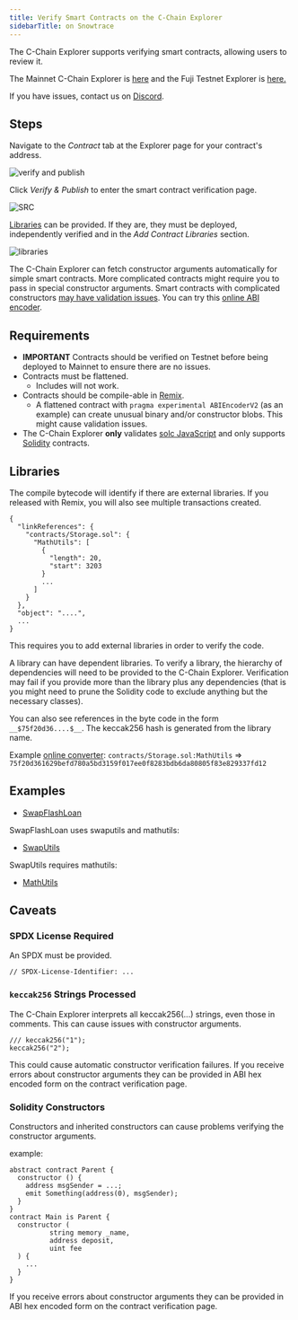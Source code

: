 ```yaml
---
title: Verify Smart Contracts on the C-Chain Explorer 
sidebarTitle: on Snowtrace
---
```

The C-Chain Explorer supports verifying smart contracts, allowing users to review it.

The Mainnet C-Chain Explorer is [here](https://snowtrace.io/) and the Fuji Testnet Explorer is [here.](https://testnet.snowtrace.io/)

If you have issues, contact us on [Discord](https://chat.avalabs.org/).

Steps[​](#steps "Direct link to heading")
-----------------------------------------

Navigate to the _Contract_ tab at the Explorer page for your contract's address.

![verify and publish](/images/snowtrace1.png)

Click _Verify & Publish_ to enter the smart contract verification page.

![SRC](/images/snowtrace2.png)

[Libraries](https://docs.soliditylang.org/en/v0.8.4/contracts.html?highlight=libraries#libraries) can be provided. If they are, they must be deployed, independently verified and in the _Add Contract Libraries_ section.

![libraries](/images/snowtrace3.png)

The C-Chain Explorer can fetch constructor arguments automatically for simple smart contracts. More complicated contracts might require you to pass in special constructor arguments. Smart contracts with complicated constructors [may have validation issues](/build/dapps/smart-contract-dev/verify-contract/snowtrace#caveats). You can try this [online ABI encoder](https://abi.hashex.org/).

Requirements[​](#requirements "Direct link to heading")
-------------------------------------------------------

- **IMPORTANT** Contracts should be verified on Testnet before being deployed to Mainnet to ensure there are no issues.
- Contracts must be flattened.
    - Includes will not work.
- Contracts should be compile-able in [Remix](https://remix.ethereum.org/).
    - A flattened contract with `pragma experimental ABIEncoderV2` (as an example) can create unusual binary and/or constructor blobs. This might cause validation issues.
- The C-Chain Explorer **only** validates [solc JavaScript](https://github.com/ethereum/solc-bin) and only supports [Solidity](https://docs.soliditylang.org/) contracts.

Libraries[​](#libraries "Direct link to heading")
-------------------------------------------------

The compile bytecode will identify if there are external libraries. If you released with Remix, you will also see multiple transactions created.

```
{
  "linkReferences": {
    "contracts/Storage.sol": {
      "MathUtils": [
        {
          "length": 20,
          "start": 3203
        }
        ...
      ]
    }
  },
  "object": "....",
  ...
}
```

This requires you to add external libraries in order to verify the code.

A library can have dependent libraries. To verify a library, the hierarchy of dependencies will need to be provided to the C-Chain Explorer. Verification may fail if you provide more than the library plus any dependencies (that is you might need to prune the Solidity code to exclude anything but the necessary classes).

You can also see references in the byte code in the form `__$75f20d36....$__`. The keccak256 hash is generated from the library name.

Example [online converter](https://emn178.github.io/online-tools/keccak_256.html): `contracts/Storage.sol:MathUtils` => `75f20d361629befd780a5bd3159f017ee0f8283bdb6da80805f83e829337fd12`

Examples[​](#examples "Direct link to heading")
-----------------------------------------------

- [SwapFlashLoan](https://testnet.snowtrace.io/address/0x12DF75Fed4DEd309477C94cE491c67460727C0E8/contracts)

SwapFlashLoan uses swaputils and mathutils:

- [SwapUtils](https://testnet.snowtrace.io/address/0x6703e4660E104Af1cD70095e2FeC337dcE034dc1/contracts)

SwapUtils requires mathutils:

- [MathUtils](https://testnet.snowtrace.io/address/0xbA21C84E4e593CB1c6Fe6FCba340fa7795476966/contracts)

Caveats[​](#caveats "Direct link to heading")
---------------------------------------------

### SPDX License Required[​](#spdx-license-required "Direct link to heading")

An SPDX must be provided.

```
// SPDX-License-Identifier: ...
```

### `keccak256` Strings Processed[​](#keccak256-strings-processed "Direct link to heading")

The C-Chain Explorer interprets all keccak256(...) strings, even those in comments. This can cause issues with constructor arguments.

```
/// keccak256("1");
keccak256("2");
```

This could cause automatic constructor verification failures. If you receive errors about constructor arguments they can be provided in ABI hex encoded form on the contract verification page.

### Solidity Constructors[​](#solidity-constructors "Direct link to heading")

Constructors and inherited constructors can cause problems verifying the constructor arguments.

example:

```
abstract contract Parent {
  constructor () {
    address msgSender = ...;
    emit Something(address(0), msgSender);
  }
}
contract Main is Parent {
  constructor (
          string memory _name,
          address deposit,
          uint fee
  ) {
    ...
  }
}
```

If you receive errors about constructor arguments they can be provided in ABI hex encoded form on the contract verification page.